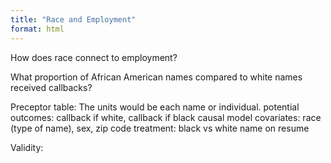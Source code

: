 ```yaml
---
title: "Race and Employment"
format: html
---
```


How does race connect to employment? 

What proportion of African American names compared to white names received callbacks? 

Preceptor table: 
  The units would be each name or individual.
  potential outcomes: callback if white, callback if black
  causal model 
  covariates: race (type of name), sex, zip code
  treatment: black vs white name on resume

Validity: 
```r

```

